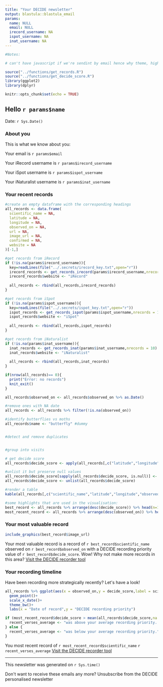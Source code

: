 ```yaml
---
title: "Your DECIDE newsletter"
output: blastula::blastula_email
params:
  name: NULL
  email: NULL
  irecord_username: NA
  ispot_username: NA
  inat_username: NA
---
```


```r
#Notes:

# can't have javascript if we're sendint by email hence why theme, highlight and mathjax are set to null in the YAML, see: https://stackoverflow.com/questions/29370306/how-to-render-html-from-rmarkdown-without-javascript-in-output

source("../functions/get_records.R")
source("../functions/get_decide_score.R")
library(ggplot2)
library(dplyr)

```

```r
knitr::opts_chunk$set(echo = TRUE)
```

## Hello `r params$name`

Date: `r Sys.Date()`

### About you

This is what we know about you: 

Your email is `r params$email`

Your iRecord username is `r params$irecord_username`

Your iSpot username is `r params$ispot_username`

Your iNaturalist username is `r params$inat_username`

### Your recent records

```r

#create an empty dataframe with the corresponding headings
all_records <- data.frame(
  scientific_name = NA,
  latitude = NA,
  longitude = NA,
  observed_on = NA,
  url = NA,
  image_url = NA,
  confirmed = NA,
  website = NA
)[-1,]

#get records from iRecord
if (!is.na(params$irecord_username)){
  key=readLines(file("../.secrets/irecord_key.txt",open="r")) 
  irecord_records <- get_records_irecord(params$irecord_username,nrecords = 10,key)
  irecord_records$website <- "iRecord"
  
  all_records <- rbind(all_records,irecord_records)
}

#get records from iSpot
if (!is.na(params$ispot_username)){
  key=readLines(file("../.secrets/ispot_key.txt",open="r")) 
  ispot_records <- get_records_ispot(params$ispot_username,nrecords = 10,key)
  ispot_records$website <- "iSpot"
  
  all_records <- rbind(all_records,ispot_records)
}

#get records from iNaturalist
if (!is.na(params$inat_username)){
  inat_records <- get_records_inat(params$inat_username,nrecords = 10)
  inat_records$website <- "iNaturalist"
  
  all_records <- rbind(all_records,inat_records)
}

```

```r
if(nrow(all_records)== 0){
  print("Error: no records")
  knit_exit()
}

all_records$observed_on <- all_records$observed_on %>% as.Date()

#remove ones with NA date
all_records <- all_records %>% filter(!is.na(observed_on))

```

```r

#identify butterflies vs moths
all_records$name <- "butterfly" #dummy


#detect and remove duplicates


#group into visits


```

```r

# get decide score
all_records$decide_score <- apply(all_records[,c("latitude","longitude","name")],1, function(x) {get_decide_score(x[1],x[2],x[3])})

#unlist it but preserve null values
all_records$decide_score[sapply(all_records$decide_score, is.null)] <- NA
all_records$decide_score <- unlist(all_records$decide_score)

```

```r
#render a table
kable(all_records[,c("scientific_name","latitude","longitude","observed_on","name","website","decide_score")])
```

```r
#some highlights that are used in the visualisation:
best_record <- all_records %>% arrange(desc(decide_score)) %>% head(n=1)
most_recent_record <- all_records %>% arrange(desc(observed_on)) %>% head(n=1)
```




### Your most valuable record

```r



include_graphics(best_record$image_url)

```

Your most valuable record is a record of `r best_record$scientific_name` observed on `r best_record$observed_on` with a DECIDE recording priority value of `r best_record$decide_score`. Wow! Why not make more records in this area? <a href="https://decide.ceh.ac.uk/opts/scoremap/map" target="_blank">Visit the DECIDE recorder tool</a>




### Your recording timeline

Have been recording more strategically recently? Let\'s have a look!

```r
all_records %>% ggplot(aes(x = observed_on,y = decide_score,label = scientific_name))+
  geom_point()+
  scale_x_date()+
  theme_bw()+
  labs(x = "Date of record",y = "DECIDE recording priority")

if (most_recent_record$decide_score > mean(all_records$decide_score,na.rm = T)){
  recent_verses_average <- "was above your average recording priority. Nice one!"
} else {
  recent_verses_average <- "was below your average recording priority."
}

```

You most recent record of `r most_recent_record$scientific_name` `r recent_verses_average` <a href="https://decide.ceh.ac.uk/opts/scoremap/map" target="_blank">Visit the DECIDE recorder tool</a>

<hr>

This newsletter was generated on `r Sys.time()`

Don\'t want to receive these emails any more? <a>Unsubscribe from the DECIDE personalised newsletter</a>





